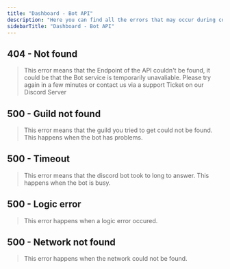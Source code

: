 ```yaml
---
title: "Dashboard - Bot API"
description: "Here you can find all the errors that may occur during communication from the Dashboard to the Bot."
sidebarTitle: "Dashboard - Bot API"
---
```


## 404 - Not found

> This error means that the Endpoint of the API couldn't be found, it could be that the Bot service is temporarily unavaliable. Please try again in a few minutes or contact us via a support Ticket on our Discord Server

## 500 - Guild not found

> This error means that the guild you tried to get could not be found. This happens when the bot has problems.

## 500 - Timeout

> This error means that the discord bot took to long to answer. This happens when the bot is busy.

## 500 - Logic error

> This error happens when a logic error occured.

## 500 - Network not found

> This error happens when the network could not be found.
